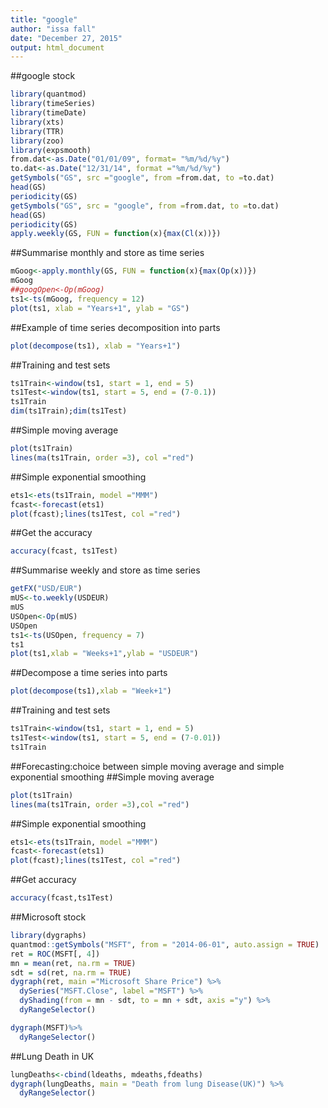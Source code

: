 ---
title: "google"
author: "issa fall"
date: "December 27, 2015"
output: html_document
---
##google stock
```{r,echo=TRUE}
library(quantmod)
library(timeSeries)
library(timeDate)
library(xts)
library(TTR)
library(zoo)
library(expsmooth)
from.dat<-as.Date("01/01/09", format= "%m/%d/%y")
to.dat<-as.Date("12/31/14", format ="%m/%d/%y")
getSymbols("GS", src ="google", from =from.dat, to =to.dat)
head(GS)
periodicity(GS)
getSymbols("GS", src = "google", from =from.dat, to =to.dat)
head(GS)
periodicity(GS)
apply.weekly(GS, FUN = function(x){max(Cl(x))})
```
##Summarise monthly and store as time series
```{r,echo=TRUE}
mGoog<-apply.monthly(GS, FUN = function(x){max(Op(x))})
mGoog
##googOpen<-Op(mGoog)
ts1<-ts(mGoog, frequency = 12)
plot(ts1, xlab = "Years+1", ylab = "GS")
```

##Example of time series decomposition into parts
```{r,echo=TRUE}
plot(decompose(ts1), xlab = "Years+1")
```


##Training and test sets
```{r,echo=TRUE}
ts1Train<-window(ts1, start = 1, end = 5)
ts1Test<-window(ts1, start = 5, end = (7-0.1))
ts1Train
dim(ts1Train);dim(ts1Test)
```
##Simple moving average
```{r,echo=TRUE}
plot(ts1Train)
lines(ma(ts1Train, order =3), col ="red")
```


##Simple exponential smoothing
```{r,echo=TRUE}
ets1<-ets(ts1Train, model ="MMM")
fcast<-forecast(ets1)
plot(fcast);lines(ts1Test, col ="red")
```


##Get the accuracy
```{r,echo=TRUE}
accuracy(fcast, ts1Test)
```

##Summarise weekly and store as time series
```{r,echo=TRUE}
getFX("USD/EUR")
mUS<-to.weekly(USDEUR)
mUS
USOpen<-Op(mUS)
USOpen
ts1<-ts(USOpen, frequency = 7)
ts1
plot(ts1,xlab = "Weeks+1",ylab = "USDEUR")
```


##Decompose a time series into parts
```{r,echo=TRUE}
plot(decompose(ts1),xlab = "Week+1")
```


##Training and test sets
```{r,echo=TRUE}
ts1Train<-window(ts1, start = 1, end = 5)
ts1Test<-window(ts1, start = 5, end = (7-0.01))
ts1Train
```
##Forecasting:choice between simple moving average and simple exponential smoothing
##Simple moving average
```{r,echo=TRUE}

plot(ts1Train)
lines(ma(ts1Train, order =3),col ="red")
```
##Simple exponential smoothing
```{r,echo=TRUE}
ets1<-ets(ts1Train, model ="MMM")
fcast<-forecast(ets1)
plot(fcast);lines(ts1Test, col ="red")
```


##Get accuracy
```{r,echo=TRUE}
accuracy(fcast,ts1Test)
```
##Microsoft stock
```{r,echo=TRUE}
library(dygraphs)
quantmod::getSymbols("MSFT", from = "2014-06-01", auto.assign = TRUE)
ret = ROC(MSFT[, 4])
mn = mean(ret, na.rm = TRUE)
sdt = sd(ret, na.rm = TRUE)
dygraph(ret, main ="Microsoft Share Price") %>%
  dySeries("MSFT.Close", label ="MSFT") %>%
  dyShading(from = mn - sdt, to = mn + sdt, axis ="y") %>%
  dyRangeSelector()

dygraph(MSFT)%>%
  dyRangeSelector()

```
##Lung Death in UK
```{r,echo=TRUE}
lungDeaths<-cbind(ldeaths, mdeaths,fdeaths)
dygraph(lungDeaths, main = "Death from lung Disease(UK)") %>%
  dyRangeSelector()
```



